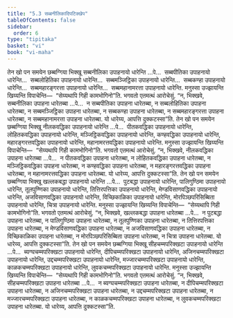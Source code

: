```yaml
---
title: "5.3 सब्बनीलिकादिपटिक्खेप"
tableOfContents: false
sidebar:
  order: 6
type: "tipitaka"
basket: "vi"
book: "vi-maha"
---
```



<DynamicBreadcrumb />

<Division number="246" book="vi-maha">

<Paragraph number="1148" book="vi-maha">
तेन खो पन समयेन छब्बग्गिया भिक्खू सब्बनीलिका उपाहनायो धारेन्ति …पे…  सब्बपीतिका उपाहनायो धारेन्ति…  सब्बलोहितिका उपाहनायो धारेन्ति…  सब्बमञ्जिट्ठिका उपाहनायो धारेन्ति…  सब्बकण्हा उपाहनायो धारेन्ति…  सब्बमहारङ्गरत्ता उपाहनायो धारेन्ति…  सब्बमहानामरत्ता उपाहनायो धारेन्ति. मनुस्सा उज्झायन्ति खिय्यन्ति विपाचेन्ति—  “सेय्यथापि गिही कामभोगिनो”ति. भगवतो एतमत्थं आरोचेसुं. “न, भिक्खवे, सब्बनीलिका उपाहना धारेतब्बा …पे…  न सब्बपीतिका उपाहना धारेतब्बा, न सब्बलोहितिका उपाहना धारेतब्बा, न सब्बमञ्जिट्ठिका उपाहना धारेतब्बा, न सब्बकण्हा उपाहना धारेतब्बा, न सब्बमहारङ्गरत्ता उपाहना धारेतब्बा, न सब्बमहानामरत्ता उपाहना धारेतब्बा. यो धारेय्य, आपत्ति दुक्कटस्सा”ति.
</Paragraph>

<Paragraph number="1149" book="vi-maha">
तेन खो पन समयेन छब्बग्गिया भिक्खू नीलकवद्धिका उपाहनायो धारेन्ति …पे…  पीतकवद्धिका उपाहनायो धारेन्ति, लोहितकवद्धिका उपाहनायो धारेन्ति, मञ्जिट्ठिकवद्धिका उपाहनायो धारेन्ति, कण्हवद्धिका उपाहनायो धारेन्ति, महारङ्गरत्तवद्धिका उपाहनायो धारेन्ति, महानामरत्तवद्धिका उपाहनायो धारेन्ति. मनुस्सा उज्झायन्ति खिय्यन्ति विपाचेन्ति—  “सेय्यथापि गिही कामभोगिनो”ति. भगवतो एतमत्थं आरोचेसुं. “न, भिक्खवे, नीलकवद्धिका उपाहना धारेतब्बा …पे…  न पीतकवद्धिका उपाहना धारेतब्बा, न लोहितकवद्धिका उपाहना धारेतब्बा, न मञ्जिट्ठिकवद्धिका उपाहना धारेतब्बा, न कण्हवद्धिका उपाहना धारेतब्बा, न महारङ्गरत्तवद्धिका उपाहना धारेतब्बा, न महानामरत्तवद्धिका उपाहना धारेतब्बा. यो धारेय्य, आपत्ति दुक्कटस्सा”ति.
</Paragraph>

<Paragraph number="1150" book="vi-maha">
तेन खो पन समयेन छब्बग्गिया भिक्खू खल्लकबद्धा उपाहनायो धारेन्ति …पे…  पुटबद्धा उपाहनायो धारेन्ति, पालिगुण्ठिमा उपाहनायो धारेन्ति, तूलपुण्णिका उपाहनायो धारेन्ति, तित्तिरपत्तिका उपाहनायो धारेन्ति, मेण्डविसाणवद्धिका उपाहनायो धारेन्ति, अजविसाणवद्धिका उपाहनायो धारेन्ति, विच्छिकाळिका उपाहनायो धारेन्ति, मोरपिञ्छपरिसिब्बिता उपाहनायो धारेन्ति, चित्रा उपाहनायो धारेन्ति. मनुस्सा उज्झायन्ति खिय्यन्ति विपाचेन्ति—  “सेय्यथापि गिही कामभोगिनो”ति. भगवतो एतमत्थं आरोचेसुं. “न, भिक्खवे, खल्लकबद्धा उपाहना धारेतब्बा …पे…  न पुटबद्धा उपाहना धारेतब्बा, न पालिगुण्ठिमा उपाहना धारेतब्बा, न तूलपुण्णिका उपाहना धारेतब्बा, न तित्तिरपत्तिका उपाहना धारेतब्बा, न मेण्डविसाणवद्धिका उपाहना धारेतब्बा, न अजविसाणवद्धिका उपाहना धारेतब्बा, न विच्छिकाळिका उपाहना धारेतब्बा, न मोरपिञ्छपरिसिब्बिता उपाहना धारेतब्बा, न चित्रा उपाहना धारेतब्बा. यो धारेय्य, आपत्ति दुक्कटस्सा”ति.
</Paragraph>

<Paragraph number="1151" book="vi-maha">
तेन खो पन समयेन छब्बग्गिया भिक्खू सीहचम्मपरिक्खटा उपाहनायो धारेन्ति …पे…  ब्यग्घचम्मपरिक्खटा उपाहनायो धारेन्ति, दीपिचम्मपरिक्खटा उपाहनायो धारेन्ति, अजिनचम्मपरिक्खटा उपाहनायो धारेन्ति, उद्दचम्मपरिक्खटा उपाहनायो धारेन्ति, मज्जारचम्मपरिक्खटा उपाहनायो धारेन्ति, काळकचम्मपरिक्खटा उपाहनायो धारेन्ति, लुवकचम्मपरिक्खटा उपाहनायो धारेन्ति. मनुस्सा उज्झायन्ति खिय्यन्ति विपाचेन्ति—  “सेय्यथापि गिही कामभोगिनो”ति. भगवतो एतमत्थं आरोचेसुं. “न, भिक्खवे, सीहचम्मपरिक्खटा उपाहना धारेतब्बा …पे…  न ब्यग्घचम्मपरिक्खटा उपाहना धारेतब्बा, न दीपिचम्मपरिक्खटा उपाहना धारेतब्बा, न अजिनचम्मपरिक्खटा उपाहना धारेतब्बा, न उद्दचम्मपरिक्खटा उपाहना धारेतब्बा, न मज्जारचम्मपरिक्खटा उपाहना धारेतब्बा, न काळकचम्मपरिक्खटा उपाहना धारेतब्बा, न लुवकचम्मपरिक्खटा उपाहना धारेतब्बा. यो धारेय्य, आपत्ति दुक्कटस्सा”ति.
</Paragraph>
</Division>